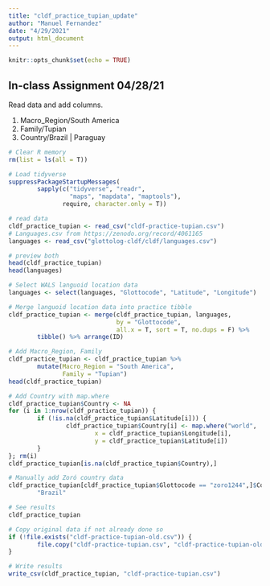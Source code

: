 ```yaml
---
title: "cldf_practice_tupian_update"
author: "Manuel Fernandez"
date: "4/29/2021"
output: html_document
---
```


```r
knitr::opts_chunk$set(echo = TRUE)
```

## In-class Assignment 04/28/21

Read data and add columns.

1.  Macro_Region/South America
2.  Family/Tupian
3.  Country/Brazil \| Paraguay

```r
# Clear R memory
rm(list = ls(all = T))

# Load tidyverse
suppressPackageStartupMessages(
        sapply(c("tidyverse", "readr",
                 "maps", "mapdata", "maptools"),
               require, character.only = T))

# read data
cldf_practice_tupian <- read_csv("cldf-practice-tupian.csv")
# Languages.csv from https://zenodo.org/record/4061165
languages <- read_csv("glottolog-cldf/cldf/languages.csv")

# preview both
head(cldf_practice_tupian)
head(languages)

# Select WALS languoid location data
languages <- select(languages, "Glottocode", "Latitude", "Longitude")

# Merge languoid location data into practice tibble
cldf_practice_tupian <- merge(cldf_practice_tupian, languages,
                              by = "Glottocode",
                              all.x = T, sort = T, no.dups = F) %>%
        tibble() %>% arrange(ID)

# Add Macro_Region, Family
cldf_practice_tupian <- cldf_practice_tupian %>%
        mutate(Macro_Region = "South America",
               Family = "Tupian")
head(cldf_practice_tupian)

# Add Country with map.where
cldf_practice_tupian$Country <- NA
for (i in 1:nrow(cldf_practice_tupian)) {
        if (!is.na(cldf_practice_tupian$Latitude[i])) {
                cldf_practice_tupian$Country[i] <- map.where("world",
                        x = cldf_practice_tupian$Longitude[i],
                        y = cldf_practice_tupian$Latitude[i])
        }
}; rm(i)
cldf_practice_tupian[is.na(cldf_practice_tupian$Country),]

# Manually add Zoró country data
cldf_practice_tupian[cldf_practice_tupian$Glottocode == "zoro1244",]$Country <-
        "Brazil"

# See results
cldf_practice_tupian

# Copy original data if not already done so
if (!file.exists("cldf-practice-tupian-old.csv")) {
        file.copy("cldf-practice-tupian.csv", "cldf-practice-tupian-old.csv")
}

# Write results
write_csv(cldf_practice_tupian, "cldf-practice-tupian.csv")
```
